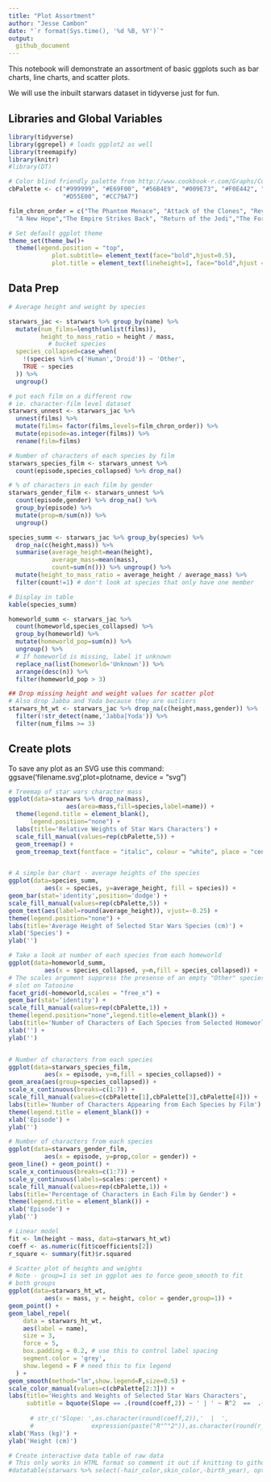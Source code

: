 ```yaml
---
title: "Plot Assortment"
author: "Jesse Cambon"
date: "`r format(Sys.time(), '%d %B, %Y')`"
output:
  github_document
---
```


This notebook will demonstrate an assortment of basic ggplots 
such as bar charts, line charts, and scatter plots.

We will use the inbuilt starwars dataset in tidyverse just for fun.


## Libraries and Global Variables
```r
library(tidyverse)
library(ggrepel) # loads ggplot2 as well
library(treemapify)
library(knitr)
#library(DT)

# Color blind friendly palette from http://www.cookbook-r.com/Graphs/Colors_(ggplot2)/
cbPalette <- c("#999999", "#E69F00", "#56B4E9", "#009E73", "#F0E442", "#0072B2", 
               "#D55E00", "#CC79A7")

film_chron_order = c("The Phantom Menace", "Attack of the Clones", "Revenge of the Sith",
  "A New Hope","The Empire Strikes Back", "Return of the Jedi","The Force Awakens")  

# Set default ggplot theme
theme_set(theme_bw()+
  theme(legend.position = "top",
            plot.subtitle= element_text(face="bold",hjust=0.5),
            plot.title = element_text(lineheight=1, face="bold",hjust = 0.5)))
```

## Data Prep

```r
# Average height and weight by species

starwars_jac <- starwars %>% group_by(name) %>%
  mutate(num_films=length(unlist(films)),
         height_to_mass_ratio = height / mass,
           # bucket species
  species_collapsed=case_when(
    !(species %in% c('Human','Droid')) ~ 'Other',
    TRUE ~ species
  )) %>%
  ungroup() 

# put each film on a different row
# ie. character-film level dataset
starwars_unnest <- starwars_jac %>%
  unnest(films) %>%
  mutate(films= factor(films,levels=film_chron_order)) %>%
  mutate(episode=as.integer(films)) %>%
  rename(film=films)

# Number of characters of each species by film
starwars_species_film <- starwars_unnest %>% 
  count(episode,species_collapsed) %>% drop_na() 

# % of characters in each film by gender
starwars_gender_film <- starwars_unnest %>%
  count(episode,gender) %>% drop_na() %>% 
  group_by(episode) %>% 
  mutate(prop=n/sum(n)) %>%
  ungroup() 

species_summ <- starwars_jac %>% group_by(species) %>%
  drop_na(c(height,mass)) %>%
  summarise(average_height=mean(height),
            average_mass=mean(mass),
            count=sum(n())) %>% ungroup() %>%
  mutate(height_to_mass_ratio = average_height / average_mass) %>%
  filter(count!=1) # don't look at species that only have one member

# Display in table
kable(species_summ)

homeworld_summ <- starwars_jac %>%
  count(homeworld,species_collapsed) %>%
  group_by(homeworld) %>%
  mutate(homeworld_pop=sum(n)) %>%
  ungroup() %>%
  # If homeworld is missing, label it unknown
  replace_na(list(homeworld='Unknown')) %>%
  arrange(desc(n)) %>%
  filter(homeworld_pop > 3)

## Drop missing height and weight values for scatter plot
# Also drop Jabba and Yoda because they are outliers
starwars_ht_wt <- starwars_jac %>% drop_na(c(height,mass,gender)) %>%
  filter(!str_detect(name,'Jabba|Yoda')) %>% 
  filter(num_films >= 3)

```

## Create plots

To save any plot as an SVG use this command:
ggsave('filename.svg',plot=plotname, device = "svg")

```r

# Treemap of star wars character mass
ggplot(data=starwars %>% drop_na(mass),
                aes(area=mass,fill=species,label=name)) + 
  theme(legend.title = element_blank(),
      legend.position="none") +
  labs(title='Relative Weights of Star Wars Characters') +
  scale_fill_manual(values=rep(cbPalette,5)) +
  geom_treemap() +
  geom_treemap_text(fontface = "italic", colour = "white", place = "centre", grow = TRUE)


# A simple bar chart - average heights of the species
ggplot(data=species_summ,
          aes(x = species, y=average_height, fill = species)) +
geom_bar(stat='identity',position='dodge') +
scale_fill_manual(values=rep(cbPalette,5)) +
geom_text(aes(label=round(average_height)), vjust=-0.25) +
theme(legend.position="none") +
labs(title='Average Height of Selected Star Wars Species (cm)') +
xlab('Species') +
ylab('')

# Take a look at number of each species from each homeworld
ggplot(data=homeworld_summ,
          aes(x = species_collapsed, y=n,fill = species_collapsed)) +
# The scales argument suppress the presense of an empty "Other" species
# slot on Tatooine
facet_grid(~homeworld,scales = "free_x") +
geom_bar(stat='identity') +
scale_fill_manual(values=rep(cbPalette,1)) +
theme(legend.position="none",legend.title=element_blank()) +
labs(title='Number of Characters of Each Species from Selected Homeworlds') +
xlab('') +
ylab('')


# Number of characters from each species 
ggplot(data=starwars_species_film,
          aes(x = episode, y=n,fill = species_collapsed)) +
geom_area(aes(group=species_collapsed)) +
scale_x_continuous(breaks=c(1:7)) +
scale_fill_manual(values=c(cbPalette[1],cbPalette[3],cbPalette[4])) +
labs(title='Number of Characters Appearing from Each Species by Film') +
theme(legend.title = element_blank()) +
xlab('Episode') +
ylab('')

# Number of characters from each species 
ggplot(data=starwars_gender_film,
          aes(x = episode, y=prop,color = gender)) +
geom_line() + geom_point() +
scale_x_continuous(breaks=c(1:7)) +
scale_y_continuous(labels=scales::percent) + 
scale_fill_manual(values=rep(cbPalette,1)) +
labs(title='Percentage of Characters in Each Film by Gender') +
theme(legend.title = element_blank()) +
xlab('Episode') +
ylab('')

# Linear model
fit <- lm(height ~ mass, data=starwars_ht_wt)
coeff <- as.numeric(fit$coefficients[2])
r_square <- summary(fit)$r.squared

# Scatter plot of heights and weights 
# Note - group=1 is set in ggplot aes to force geom_smooth to fit
# both groups
ggplot(data=starwars_ht_wt,
          aes(x = mass, y = height, color = gender,group=1)) +
geom_point() +
geom_label_repel(
    data = starwars_ht_wt,
    aes(label = name),
    size = 3,
    force = 5,
    box.padding = 0.2, # use this to control label spacing
    segment.color = 'grey',
    show.legend = F # need this to fix legend
  ) +
geom_smooth(method="lm",show.legend=F,size=0.5) +
scale_color_manual(values=c(cbPalette[2:3])) +
labs(title='Heights and Weights of Selected Star Wars Characters',
     subtitle = bquote(Slope == .(round(coeff,2)) ~ ' | ' ~ R^2  ==  .(round(r_square,2)) )) +
       
      # str_c('Slope: ',as.character(round(coeff,2)),'  |  ',
      #                expression(paste("R"^"2")),as.character(round(r_square,2)))) +
xlab('Mass (kg)') +
ylab('Height (cm)')

# Create interactive data table of raw data
# This only works in HTML format so comment it out if knitting to github format 
#datatable(starwars %>% select(-hair_color,skin_color,-birth_year), options = list(pageLength = 10))
```

